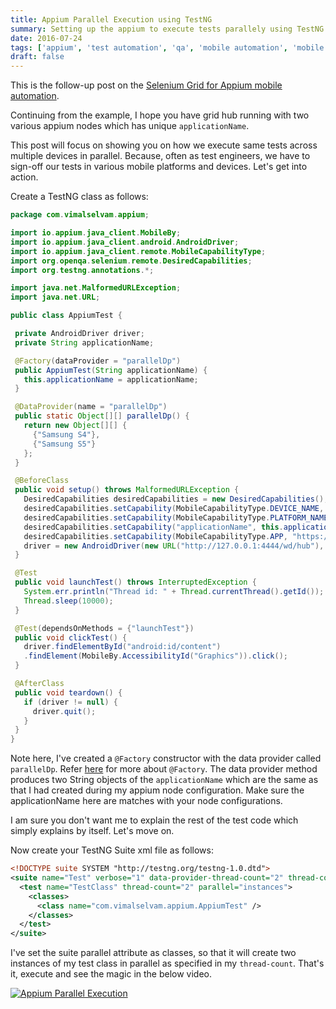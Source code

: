 ```yaml
---
title: Appium Parallel Execution using TestNG
summary: Setting up the appium to execute tests parallely using TestNG and Selenium Grid
date: 2016-07-24
tags: ['appium', 'test automation', 'qa', 'mobile automation', 'mobile', 'testng']
draft: false
---
```


This is the follow-up post on the [Selenium Grid for Appium mobile automation](/blog/selenium-grid-for-appium-mobile-automation).

Continuing from the example, I hope you have grid hub running with two various appium nodes which has unique `applicationName`.

This post will focus on showing you on how we execute same tests across multiple devices in parallel. Because, often as test engineers, we have to sign-off our tests in various mobile platforms and devices. Let's get into action.

Create a TestNG class as follows:

```java
package com.vimalselvam.appium;

import io.appium.java_client.MobileBy;
import io.appium.java_client.android.AndroidDriver;
import io.appium.java_client.remote.MobileCapabilityType;
import org.openqa.selenium.remote.DesiredCapabilities;
import org.testng.annotations.*;

import java.net.MalformedURLException;
import java.net.URL;

public class AppiumTest {

 private AndroidDriver driver;
 private String applicationName;

 @Factory(dataProvider = "parallelDp")
 public AppiumTest(String applicationName) {
   this.applicationName = applicationName;
 }

 @DataProvider(name = "parallelDp")
 public static Object[][] parallelDp() {
   return new Object[][] {
     {"Samsung S4"},
     {"Samsung S5"}
   };
 }

 @BeforeClass
 public void setup() throws MalformedURLException {
   DesiredCapabilities desiredCapabilities = new DesiredCapabilities();
   desiredCapabilities.setCapability(MobileCapabilityType.DEVICE_NAME, "ANDROID");
   desiredCapabilities.setCapability(MobileCapabilityType.PLATFORM_NAME, "ANDROID");
   desiredCapabilities.setCapability("applicationName", this.applicationName);
   desiredCapabilities.setCapability(MobileCapabilityType.APP, "https://github.com/appium/java-client/raw/master/src/test/java/io/appium/java_client/ApiDemos-debug.apk");
   driver = new AndroidDriver(new URL("http://127.0.0.1:4444/wd/hub"), desiredCapabilities);
 }

 @Test
 public void launchTest() throws InterruptedException {
   System.err.println("Thread id: " + Thread.currentThread().getId());
   Thread.sleep(10000);
 }

 @Test(dependsOnMethods = {"launchTest"})
 public void clickTest() {
   driver.findElementById("android:id/content")
   .findElement(MobileBy.AccessibilityId("Graphics")).click();
 }

 @AfterClass
 public void teardown() {
   if (driver != null) {
     driver.quit();
   }
 }
}
```

Note here, I've created a `@Factory` constructor with the data provider called `parallelDp`. Refer [here](http://testng.org/doc/documentation-main.html#factories) for more about `@Factory`. The data provider method produces two String objects of the `applicationName` which are the same as that I had created during my appium node configuration. Make sure the applicationName here are matches with your node configurations.

I am sure you don't want me to explain the rest of the test code which simply explains by itself. Let's move on.

Now create your TestNG Suite xml file as follows:

```xml
<!DOCTYPE suite SYSTEM "http://testng.org/testng-1.0.dtd">
<suite name="Test" verbose="1" data-provider-thread-count="2" thread-count="2" parallel="classes">
  <test name="TestClass" thread-count="2" parallel="instances">
    <classes>
      <class name="com.vimalselvam.appium.AppiumTest" />
    </classes>
  </test>
</suite>
```

I've set the suite parallel attribute as classes, so that it will create two instances of my test class in parallel as specified in my `thread-count`. That's it, execute and see the magic in the below video.

[![Appium Parallel Execution](http://img.youtube.com/vi/Gza3k5BTn9g/0.jpg)](http://www.youtube.com/watch?v=Gza3k5BTn9g 'Appium Parallel Execution')
